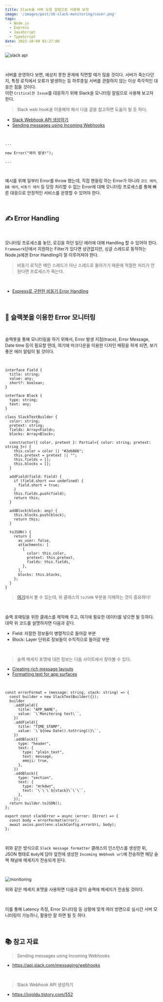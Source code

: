 ```yaml
---
title: Slack을 서버 오류 알림으로 사용해 보자
image: '/images/post/16-slack-monitoring/cover.png'
tags:
  - Node.js
  - Express
  - JavaScript
  - TypeScript
date: 2022-10-09 01:27:00
---
```


![slack api](/images/post/16-slack-monitoring/cover.png)

<br />

서버를 운영하다 보면, 예상치 못한 문제에 직면할 때가 많을 것이다.
서버가 죽는다던지, 특정 로직에서 오류가 발생하는 등 하루종일 서버를 관찰하지 않는 이상 즉각적인 대응은 힘들 것이다.<br />
이런 `Critical한 Issue`를 대응하기 위해 Slack을 모니터링 알림으로 사용해 보고자 한다.<br />

> Slack web hook을 이용해야 해서 다음 글을 참고하면 도움이 될 듯 하다.

- [Slack Webhook API 생성하기](https://jojoldu.tistory.com/552)
- [Sending messages using Incoming Webhooks](https://api.slack.com/messaging/webhooks)

<br />

```TS
...

new Error("에러 발생!");

...
```

<br />

예시를 위해 일부러 Error를 throw 했는데, 직접 핸들링 하는 Error가 아니라 `코드 에러`, `DB 에러`, `비동기 에러` 등 당장 처리할 수 없는 Error에 대해 모니터링 프로세스를 통해 빠른 대응으로 안정적인 서비스를 운영할 수 있어야 한다.<br />

<br />

## ✍️ Error Handling

<br />

모니터링 프로세스를 놓던, 로깅을 하던 일단 에러에 대해 Handling 할 수 있어야 한다.<br />
`Framework`단에서 지원하는 Filter가 있다면 상관없지만, 싱글 스레드로 동작하는 Node.js에겐 Error Handling이 잘 이루어져야 한다.<br />

> 비동기 로직은 메인 스레드가 아닌 스레드로 돌아가기 때문에 적절한 처리가 안된다면 프로세스가 죽는다.

<br />

- [Express로 구현한 비동기 Error Handling](https://seongsu.me/skill/express-error-middleware/)

<br />

## 🤖 슬랙봇을 이용한 Error 모니터링

<br />

슬랙봇을 통해 모니터링을 하기 위해서, Error 발생 지점(trace), Error Message, Date time 등이 필요할 텐데, 여기에 마크다운을 이용한 디자인 매핑을 하게 되면, 보기 좋은 에러 알림이 될 것이다.<br />

<br />

```TS
interface Field {
  title: string;
  value: any;
  short?: boolean;
}

interface Block {
  type: string;
  text: any;
}

class SlackTextBuilder {
  color: string;
  pretext: string;
  fields: Array<Field>;
  blocks: Array<Block>;

  constructor({ color, pretext }: Partial<{ color: string; pretext: string }>) {
    this.color = color || "#2eb886";
    this.pretext = pretext || "";
    this.fields = [];
    this.blocks = [];
  }

  addField(field: Field) {
    if (field.short === undefined) {
      field.short = true;
    }
    this.fields.push(field);
    return this;
  }

  addBlock(block: any) {
    this.blocks.push(block);
    return this;
  }

  toJSON() {
    return {
      as_user: false,
      attachments: [
        {
          color: this.color,
          pretext: this.pretext,
          fields: this.fields,
        },
      ],
      blocks: this.blocks,
    };
  }
}
```

> [여기](https://api.slack.com/messaging/composing/layouts)에서 볼 수 있는데, 위 클래스의 `toJSON` 부분을 이해하는 것이 중요하다!

<br />

슬랙 포매팅을 위한 클래스를 제작해 주고, 여기에 필요한 데이터를 넣으면 될 듯하다.<br />
대략 위 코드를 설명하자면 다음과 같다.<br />

- Field: 자잘한 정보들이 병렬적으로 들어갈 부분
- Block: Layer 단위로 정보들이 수직적으로 들어갈 부분

<br />

> 슬랙 메세지 포맷에 대한 정보는 다음 사이트에서 찾아볼 수 있다.

- [Creating rich message layouts](https://api.slack.com/messaging/composing/layouts)
- [Formatting text for app surfaces](https://api.slack.com/reference/surfaces/formatting)

<br />

```TS
const errorFormat = (message: string, stack: string) => {
  const builder = new SlackTextBuilder({});
  builder
    .addField({
      title: "APP_NAME",
      value: `\`Monitering test\``,
    })
    .addField({
      title: "TIME_STAMP",
      value: `\`${new Date().toString()}\``,
    })
    .addBlock({
      type: "header",
      text: {
        type: "plain_text",
        text: message,
        emoji: true,
      },
    })
    .addBlock({
      type: "section",
      text: {
        type: "mrkdwn",
        text: `\`\`\`${stack}\`\`\``,
      },
    });
  return builder.toJSON();
};

export const slackError = async (error: IError) => {
  const body = errorFormat(error);
  await axios.post(env.slackConfig.errorUri, body);
};
```

<br />

위와 같은 방식으로 `Slack message formatter` 클래스의 인스턴스를 생성한 뒤, JSON 형태로 `Body`에 담아 앞전에 생성한 `Incoming Webhook url`에 전송하면 해당 슬랙 채널에 메세지가 전송되게 된다.<br />

<br />

![monitoring](/images/post/16-slack-monitoring/monitoring.png)

위와 같은 메세지 포맷을 사용하면 다음과 같이 슬랙에 메세지가 전송될 것이다.<br />

<br />

이를 통해 Latency 측정, Error 모니터링 등 상황에 맞게 여러 방면으로 실시간 서버 모니터링이 가능하니, 활용만 잘 하면 될 듯 하다.<br />

<br />

## 📚 참고 자료

> Sending messages using Incoming Webhooks

- https://api.slack.com/messaging/webhooks

<br />

> Slack Webhook API 생성하기

- https://jojoldu.tistory.com/552

<br />
<br />
